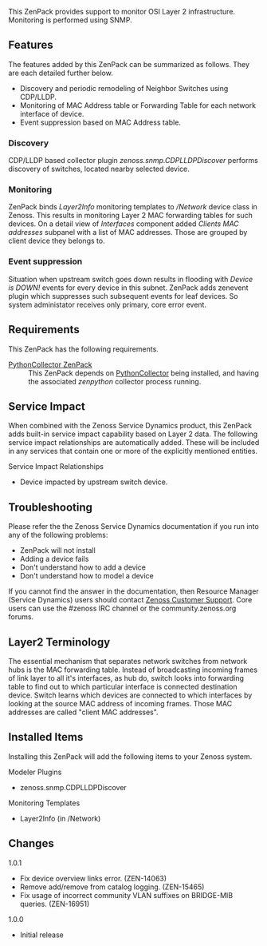 This ZenPack provides support to monitor OSI Layer 2 infrastructure. Monitoring is performed using SNMP.

== Features ==

The features added by this ZenPack can be summarized as follows. They are each detailed further below.

* Discovery and periodic remodeling of Neighbor Switches using CDP/LLDP.
* Monitoring of MAC Address table or Forwarding Table for each network interface of device.
* Event suppression based on MAC Address table.

=== Discovery ===

CDP/LLDP based collector plugin ''zenoss.snmp.CDPLLDPDiscover'' performs discovery of switches, located nearby selected device.

=== Monitoring ===

ZenPack binds ''Layer2Info'' monitoring templates to ''/Network'' device class in Zenoss. This results in monitoring Layer 2 MAC forwarding tables for such devices. On a detail view of ''Interfaces'' component added ''Clients MAC addresses'' subpanel with a list of MAC addresses. Those are grouped by client device they belongs to.

=== Event suppression ===

Situation when upstream switch goes down results in flooding with ''Device is DOWN!'' events for every device in this subnet. ZenPack adds zenevent plugin which suppresses such subsequent events for leaf devices. So system administator receives only primary, core error event.

== Requirements ==

This ZenPack has the following requirements.

;[[ZenPack:PythonCollector|PythonCollector ZenPack]]
: This ZenPack depends on [[ZenPack:PythonCollector|PythonCollector]] being installed, and having the associated ''zenpython'' collector process running.

== Service Impact ==

When combined with the Zenoss Service Dynamics product, this ZenPack adds built-in service impact capability based on Layer 2 data. The following service impact relationships are automatically added. These will be included in any services that contain one or more of the explicitly mentioned entities.

;Service Impact Relationships
* Device impacted by upstream switch device.

== Troubleshooting ==

Please refer the the Zenoss Service Dynamics documentation if you run into any of the following problems:

* ZenPack will not install
* Adding a device fails
* Don't understand how to add a device
* Don't understand how to model a device

If you cannot find the answer in the documentation, then Resource Manager (Service Dynamics) users should contact [https://support.zenoss.com Zenoss Customer Support]. Core users can use the #zenoss IRC channel or the community.zenoss.org forums.

== Layer2 Terminology ==
The essential mechanism that separates network switches from network hubs is the MAC forwarding table. Instead of broadcasting incoming frames of link layer to all it's interfaces, as hub do, switch looks into forwarding table to find out to which particular interface is connected destination device. Switch learns which devices are connected to which interfaces by looking at the source MAC address of incoming frames. Those MAC addresses are called "client MAC addresses".

== Installed Items ==

Installing this ZenPack will add the following items to your Zenoss system.

;Modeler Plugins
* zenoss.snmp.CDPLLDPDiscover

;Monitoring Templates
* Layer2Info (in /Network)

== Changes ==

;1.0.1
* Fix device overview links error. (ZEN-14063)
* Remove add/remove from catalog logging. (ZEN-15465)
* Fix usage of incorrect community VLAN suffixes on BRIDGE-MIB queries. (ZEN-16951)

;1.0.0
* Initial release
